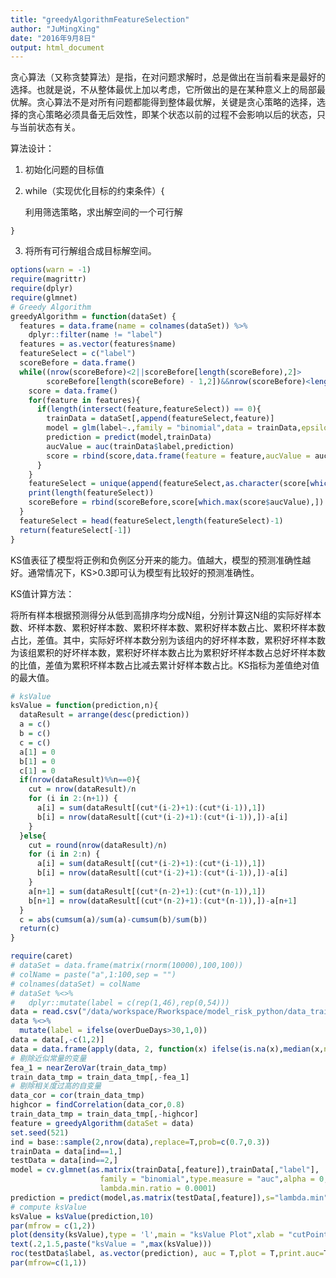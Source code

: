 ```yaml
---
title: "greedyAlgorithmFeatureSelection"
author: "JuMingXing"
date: "2016年9月8日"
output: html_document
---
```

贪心算法（又称贪婪算法）是指，在对问题求解时，总是做出在当前看来是最好的选择。也就是说，不从整体最优上加以考虑，它所做出的是在某种意义上的局部最优解。贪心算法不是对所有问题都能得到整体最优解，关键是贪心策略的选择，选择的贪心策略必须具备无后效性，即某个状态以前的过程不会影响以后的状态，只与当前状态有关。

算法设计：

  1. 初始化问题的目标值
  
  2. while（实现优化目标的约束条件）{
  
      利用筛选策略，求出解空间的一个可行解
      
    }
    
  3. 将所有可行解组合成目标解空间。
```r
options(warn = -1)
require(magrittr)
require(dplyr)
require(glmnet)
# Greedy Algorithm
greedyAlgorithm = function(dataSet) {
  features = data.frame(name = colnames(dataSet)) %>%
    dplyr::filter(name != "label") 
  features = as.vector(features$name)  
  featureSelect = c("label")
  scoreBefore = data.frame()
  while((nrow(scoreBefore)<2||scoreBefore[length(scoreBefore),2]>
        scoreBefore[length(scoreBefore) - 1,2])&&nrow(scoreBefore)<length(features)){
    score = data.frame()
    for(feature in features){
      if(length(intersect(feature,featureSelect)) == 0){
        trainData = dataSet[,append(featureSelect,feature)]
        model = glm(label~.,family = "binomial",data = trainData,epsilon = 1e-10)
        prediction = predict(model,trainData)
        aucValue = auc(trainData$label,prediction)
        score = rbind(score,data.frame(feature = feature,aucValue = aucValue))
      }
    }
    featureSelect = unique(append(featureSelect,as.character(score[which.max(score$aucValue),1])))
    print(length(featureSelect))
    scoreBefore = rbind(scoreBefore,score[which.max(score$aucValue),])
  }
  featureSelect = head(featureSelect,length(featureSelect)-1)
  return(featureSelect[-1])
}
```
KS值表征了模型将正例和负例区分开来的能力。值越大，模型的预测准确性越好。通常情况下，KS>0.3即可认为模型有比较好的预测准确性。

KS值计算方法：

将所有样本根据预测得分从低到高排序均分成N组，分别计算这N组的实际好样本数、坏样本数、累积好样本数、累积坏样本数、累积好样本数占比、累积坏样本数占比，差值。其中，实际好坏样本数分别为该组内的好坏样本数，累积好坏样本数为该组累积的好坏样本数，累积好坏样本数占比为累积好坏样本数占总好坏样本数的比值，差值为累积坏样本数占比减去累计好样本数占比。KS指标为差值绝对值的最大值。
```r
# ksValue
ksValue = function(prediction,n){
  dataResult = arrange(desc(prediction))
  a = c()
  b = c()
  c = c()
  a[1] = 0
  b[1] = 0
  c[1] = 0
  if(nrow(dataResult)%%n==0){
    cut = nrow(dataResult)/n
    for (i in 2:(n+1)) {
      a[i] = sum(dataResult[(cut*(i-2)+1):(cut*(i-1)),1])
      b[i] = nrow(dataResult[(cut*(i-2)+1):(cut*(i-1)),])-a[i]
    }
  }else{
    cut = round(nrow(dataResult)/n)
    for (i in 2:n) {
      a[i] = sum(dataResult[(cut*(i-2)+1):(cut*(i-1)),1])
      b[i] = nrow(dataResult[(cut*(i-2)+1):(cut*(i-1)),])-a[i]
    }
    a[n+1] = sum(dataResult[(cut*(n-2)+1):(cut*(n-1)),1])
    b[n+1] = nrow(dataResult[(cut*(n-2)+1):(cut*(n-1)),])-a[n+1]
  }
  c = abs(cumsum(a)/sum(a)-cumsum(b)/sum(b))
  return(c)
}
```

```r
require(caret)
# dataSet = data.frame(matrix(rnorm(10000),100,100))
# colName = paste("a",1:100,sep = "")
# colnames(dataSet) = colName
# dataSet %<>%
#   dplyr::mutate(label = c(rep(1,46),rep(0,54)))
data = read.csv("/data/workspace/Rworkspace/model_risk_python/data_train_model.csv",encoding = "UTF-8")
data %<>%
  mutate(label = ifelse(overDueDays>30,1,0))
data = data[,-c(1,2)]
data = data.frame(apply(data, 2, function(x) ifelse(is.na(x),median(x,na.rm = T),x)))
# 剔除近似常量的变量
fea_1 = nearZeroVar(train_data_tmp)
train_data_tmp = train_data_tmp[,-fea_1]
# 剔除相关度过高的自变量
data_cor = cor(train_data_tmp)
highcor = findCorrelation(data_cor,0.8)
train_data_tmp = train_data_tmp[,-highcor]
feature = greedyAlgorithm(dataSet = data)
set.seed(521)
ind = base::sample(2,nrow(data),replace=T,prob=c(0.7,0.3))
trainData = data[ind==1,]
testData = data[ind==2,]
model = cv.glmnet(as.matrix(trainData[,feature]),trainData[,"label"],
                    family = "binomial",type.measure = "auc",alpha = 0,
                    lambda.min.ratio = 0.0001)
prediction = predict(model,as.matrix(testData[,feature]),s="lambda.min",type="response")
# compute ksValue
ksValue = ksValue(prediction,10)
par(mfrow = c(1,2))
plot(density(ksValue),type = 'l',main = "ksValue Plot",xlab = "cutPoint",ylab = "density_ks")
text(.2,1.5,paste("ksValue = ",max(ksValue)))
roc(testData$label, as.vector(prediction), auc = T,plot = T,print.auc=T)
par(mfrow=c(1,1))
```




